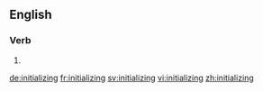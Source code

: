 ==English==

===Verb===
{{head|en|present participle}}

# {{present participle of|initialize|lang=en}}

[[de:initializing]]
[[fr:initializing]]
[[sv:initializing]]
[[vi:initializing]]
[[zh:initializing]]